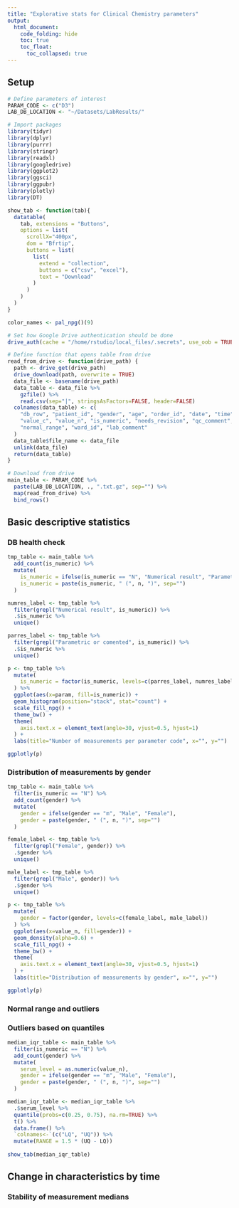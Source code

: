 ```yaml
---
title: "Explorative stats for Clinical Chemistry parameters"
output: 
  html_document:
    code_folding: hide
    toc: true
    toc_float:
      toc_collapsed: true
---
```


## Setup

```r
# Define parameters of interest
PARAM_CODE <- c("D3")
LAB_DB_LOCATION <- "~/Datasets/LabResults/"
```

```r
# Import packages
library(tidyr)
library(dplyr)
library(purrr)
library(stringr)
library(readxl)
library(googledrive)
library(ggplot2)
library(ggsci)
library(ggpubr)
library(plotly)
library(DT)
```

```r
show_tab <- function(tab){
  datatable(
    tab, extensions = "Buttons",
    options = list(
      scrollX="400px",
      dom = "Bfrtip",
      buttons = list(
        list(
          extend = "collection",
          buttons = c("csv", "excel"),
          text = "Download"
        )
      )
    )
  )
}

color_names <- pal_npg()(9)
```


```r
# Set how Google Drive authentication should be done
drive_auth(cache = "/home/rstudio/local_files/.secrets", use_oob = TRUE)
```

```r
# Define function that opens table from drive
read_from_drive <- function(drive_path) {
  path <- drive_get(drive_path)
  drive_download(path, overwrite = TRUE)
  data_file <- basename(drive_path)
  data_table <- data_file %>%
    gzfile() %>%
    read.csv(sep="|", stringsAsFactors=FALSE, header=FALSE)
  colnames(data_table) <- c(
    "db_row", "patient_id", "gender", "age", "order_id", "date", "time", "param",
    "value_c", "value_n", "is_numeric", "needs_revision", "qc_comment", "instrument", "unit",
    "normal_range", "ward_id", "lab_comment"
  )
  data_table$file_name <- data_file
  unlink(data_file)
  return(data_table)
}

```

```r
# Download from drive
main_table <- PARAM_CODE %>%
  paste(LAB_DB_LOCATION, ., ".txt.gz", sep="") %>%
  map(read_from_drive) %>%
  bind_rows()
```

## Basic descriptive statistics

### DB health check

```r
tmp_table <- main_table %>%
  add_count(is_numeric) %>%
  mutate(
    is_numeric = ifelse(is_numeric == "N", "Numerical result", "Parametric or comented"),
    is_numeric = paste(is_numeric, " (", n, ")", sep="")
  )

numres_label <- tmp_table %>%
  filter(grepl("Numerical result", is_numeric)) %>%
  .$is_numeric %>%
  unique()

parres_label <- tmp_table %>%
  filter(grepl("Parametric or comented", is_numeric)) %>%
  .$is_numeric %>%
  unique()

p <- tmp_table %>%
  mutate(
    is_numeric = factor(is_numeric, levels=c(parres_label, numres_label))
  ) %>%
  ggplot(aes(x=param, fill=is_numeric)) + 
  geom_histogram(position="stack", stat="count") +
  scale_fill_npg() +
  theme_bw() +
  theme(
    axis.text.x = element_text(angle=30, vjust=0.5, hjust=1)
  ) +
  labs(title="Number of measurements per parameter code", x="", y="")

ggplotly(p)
```

### Distribution of measurements by gender

```r
tmp_table <- main_table %>%
  filter(is_numeric == "N") %>%
  add_count(gender) %>%
  mutate(
    gender = ifelse(gender == "m", "Male", "Female"),
    gender = paste(gender, " (", n, ")", sep="")
  )

female_label <- tmp_table %>%
  filter(grepl("Female", gender)) %>%
  .$gender %>%
  unique()

male_label <- tmp_table %>%
  filter(grepl("Male", gender)) %>%
  .$gender %>%
  unique()

p <- tmp_table %>%
  mutate(
    gender = factor(gender, levels=c(female_label, male_label))
  ) %>%
  ggplot(aes(x=value_n, fill=gender)) + 
  geom_density(alpha=0.6) +
  scale_fill_npg() +
  theme_bw() +
  theme(
    axis.text.x = element_text(angle=30, vjust=0.5, hjust=1)
  ) +
  labs(title="Distribution of measurements by gender", x="", y="")

ggplotly(p)
```

### Normal range and outliers

### Outliers based on quantiles

```r
median_iqr_table <- main_table %>%
  filter(is_numeric == "N") %>%
  add_count(gender) %>%
  mutate(
    serum_level = as.numeric(value_n),
    gender = ifelse(gender == "m", "Male", "Female"),
    gender = paste(gender, " (", n, ")", sep="")
  )

median_iqr_table <- median_iqr_table %>%
  .$serum_level %>%
  quantile(probs=c(0.25, 0.75), na.rm=TRUE) %>%
  t() %>%
  data.frame() %>%
  `colnames<-`(c("LQ", "UQ")) %>%
  mutate(RANGE = 1.5 * (UQ - LQ))
         
show_tab(median_iqr_table)
```

## Change in characteristics by time

### Stability of measurement medians
